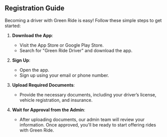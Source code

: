 

## Registration Guide

Becoming a driver with Green Ride is easy! Follow these simple steps to get started:

1. **Download the App**: 
   - Visit the App Store or Google Play Store.
   - Search for "Green Ride Driver" and download the app.

2. **Sign Up**: 
   - Open the app.
   - Sign up using your email or phone number.

3. **Upload Required Documents**:
   - Provide the necessary documents, including your driver’s license, vehicle registration, and insurance.

4. **Wait for Approval from the Admin**:
   - After uploading documents, our admin team will review your information. Once approved, you'll be ready to start offering rides with Green Ride.
